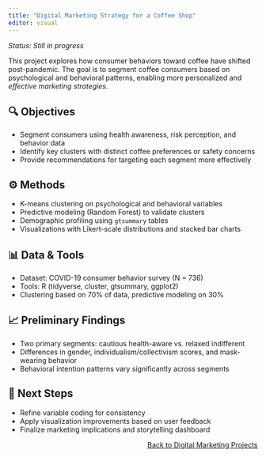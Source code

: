 ```yaml
---
title: "Digital Marketing Strategy for a Coffee Shop"
editor: visual
---
```


*Status: Still in progress*

This project explores how consumer behaviors toward coffee have shifted post-pandemic. The goal is to segment coffee consumers based on psychological and behavioral patterns, enabling more personalized and *effective marketing strategies*.

## 🔍 Objectives

-   Segment consumers using health awareness, risk perception, and behavior data
-   Identify key clusters with distinct coffee preferences or safety concerns
-   Provide recommendations for targeting each segment more effectively

## ⚙️ Methods

-   K-means clustering on psychological and behavioral variables
-   Predictive modeling (Random Forest) to validate clusters
-   Demographic profiling using `gtsummary` tables
-   Visualizations with Likert-scale distributions and stacked bar charts

## 📊 Data & Tools

-   Dataset: COVID-19 consumer behavior survey (N = 736)
-   Tools: R (tidyverse, cluster, gtsummary, ggplot2)
-   Clustering based on 70% of data, predictive modeling on 30%

## 📈 Preliminary Findings

-   Two primary segments: cautious health-aware vs. relaxed indifferent
-   Differences in gender, individualism/collectivism scores, and mask-wearing behavior
-   Behavioral intention patterns vary significantly across segments

## 🧠 Next Steps

-   Refine variable coding for consistency
-   Apply visualization improvements based on user feedback
-   Finalize marketing implications and storytelling dashboard

::: {style="text-align: right;"}
[Back to Digital Marketing Projects](digital-marketing.qmd)
:::
